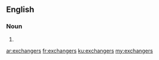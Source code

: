 ==English==

===Noun===
{{head|en|plural}}

# {{plural of|exchanger|lang=en|nocat=1}}

[[ar:exchangers]]
[[fr:exchangers]]
[[ku:exchangers]]
[[my:exchangers]]